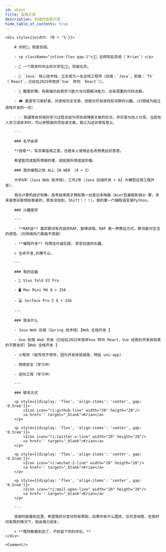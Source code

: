 ```yaml
---
id: about
title: 自我介绍
description: 百成的自我介绍
hide_table_of_contents: true
---
```



<div style={{display: 'flex', 'justify-content': 'center', 'align-items': 'center', 'flex-direction': 'column', width: 100 + '%'}}>

    <div style={{width: 70 + '%'}}>

        # 你好👋，我是百成。

        - <p className="inline-flex gap-1">👨‍💻 全网同名百成（`Krian`）</p>

        - 🧑 一个刚本科毕业的大学生🐂🐴，现居北京。

        - 🐛 `Java` 核心技术栈，立志成为一名全栈工程师（后端：`Java`，前端：`TS`（`React`，已经在2025年放弃`Vue` 转向 `React`））。

        - 🤯 酷爱折腾，有极强的⾃我学习能⼒与问题解决能⼒，也有很重的代码洁癖。

        - 🎮 重度学习爱好者，对游戏完全无感，但是对开发游戏有浓厚的兴趣。（幻想成为独立游戏开发的一天）

        - 💡 我通常会将我的学习过程总结为项目或博客文章的形式，并乐意与他人分享。当其他人学习该技术时，可以参照我的项目或文章，我认为这非常有意义。

        ---

        ### 名字由来

        **百成**，有百事皆成之意。也是本人使用此名所想表达的意思。

        希望能完成我所想做的事，成就我所想成就的事。

        ### 我的编程之旅 ALL IN WEB （4 + 2）

        大学4年（Java Web 技术栈），工作2年（Java 后端开发 + AI 大模型应用工程开发）。

        我与计算机结识较晚，高考结束我才拥有第一台笔记本电脑（Acer宏基暗影骑士-擎，本来是想买联想拯救者的，首发没抢到，Shift！！！）。我的第一门编程语言是Python。

        ### 兴趣爱好

        ---

        - **RAP迷** 喜欢歌词有内容的RAP，旋律说唱。RAP 是一种表达方式，歌词是对生活的感悟。（对网络热门歌曲不感冒）

        - **编程开发** 将想法付诸实践, 享受创造的乐趣。

        > 生命不息,折腾不止。

        ---

        ### 我的设备

        - 📱 Vivo fold X3 Pro

        - 🖥 Mac Mini M4 8 + 256

        - 💻 Surface Pro 5 8 + 256

        ---

        ### 我会什么

        - Java Web 后端（Spring 技术栈）【Web 全栈开发 】

        - Vue 前端 Web 开发（已经在2025年放弃Vue 转向 React，Vue 给我的开发体验真的不算友好）【Web 全栈开发 】

        - 小程序 (能写但不想写，因为开发体验很差，特指 uni-app)

        - 网络安全（学习中）

        - 逆向工程（学习中）

        ---

        ### 联系方式

        <p style={{display: 'flex', 'align-items': 'center', gap: '0.5rem'}}>
            <Icon icon="ri:github-line" width="20" heigth="20"/>
            <a href='' target="_blank">Krian</a>
        </p>

        <p style={{display: 'flex', 'align-items': 'center', gap: '0.5rem'}}>
            <Icon icon="ri:twitter-x-line" width="20" heigth="20"/>
            <a href='' target="_blank">Krian</a>
        </p>

        <p style={{display: 'flex', 'align-items': 'center', gap: '0.5rem'}}>
            <Icon icon="ri:wechat-2-line" width="20" heigth="20"/>
            <a href='' target="_blank">Krian</a>
        </p>

        <p style={{display: 'flex', 'align-items': 'center', gap: '0.5rem'}}>
            <Icon icon="ri:mail-open-line" width="20" heigth="20"/>
            <a href='' target="_blank">Krian</a>
        </p>

        ---

        感谢你能看到这里，希望我的分享对你有帮助，如果你有什么困扰，也可咨询我，在我时间有限的情况下，我会竭力回复。

        > **既然都看到这了，不妨留下你的评论。**
    </div>

    <Comment/>
</div>






